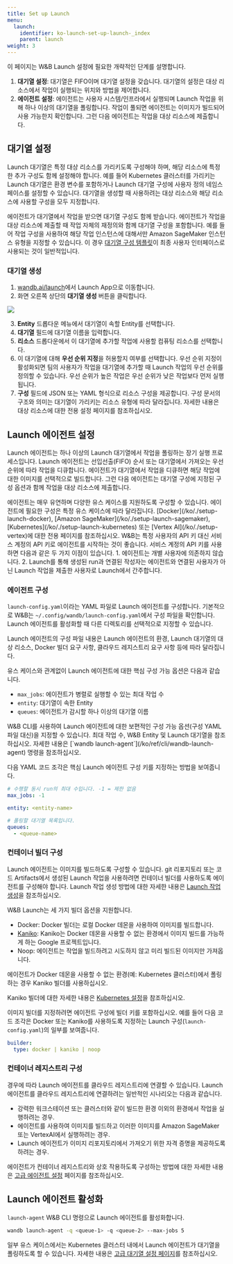 ```yaml
---
title: Set up Launch
menu:
  launch:
    identifier: ko-launch-set-up-launch-_index
    parent: launch
weight: 3
---
```


이 페이지는 W&B Launch 설정에 필요한 개략적인 단계를 설명합니다.

1. **대기열 설정**: 대기열은 FIFO이며 대기열 설정을 갖습니다. 대기열의 설정은 대상 리소스에서 작업이 실행되는 위치와 방법을 제어합니다.
2. **에이전트 설정**: 에이전트는 사용자 시스템/인프라에서 실행되며 Launch 작업을 위해 하나 이상의 대기열을 폴링합니다. 작업이 풀되면 에이전트는 이미지가 빌드되어 사용 가능한지 확인합니다. 그런 다음 에이전트는 작업을 대상 리소스에 제출합니다.

## 대기열 설정
Launch 대기열은 특정 대상 리소스를 가리키도록 구성해야 하며, 해당 리소스에 특정한 추가 구성도 함께 설정해야 합니다. 예를 들어 Kubernetes 클러스터를 가리키는 Launch 대기열은 환경 변수를 포함하거나 Launch 대기열 구성에 사용자 정의 네임스페이스를 설정할 수 있습니다. 대기열을 생성할 때 사용하려는 대상 리소스와 해당 리소스에 사용할 구성을 모두 지정합니다.

에이전트가 대기열에서 작업을 받으면 대기열 구성도 함께 받습니다. 에이전트가 작업을 대상 리소스에 제출할 때 작업 자체의 재정의와 함께 대기열 구성을 포함합니다. 예를 들어 작업 구성을 사용하여 해당 작업 인스턴스에 대해서만 Amazon SageMaker 인스턴스 유형을 지정할 수 있습니다. 이 경우 [대기열 구성 템플릿](/ko/./setup-queue-advanced#configure-queue-template)이 최종 사용자 인터페이스로 사용되는 것이 일반적입니다.

### 대기열 생성
1. [wandb.ai/launch](https://wandb.ai/launch)에서 Launch App으로 이동합니다.
2. 화면 오른쪽 상단의 **대기열 생성** 버튼을 클릭합니다.

<Frame>
    <img src="/images/launch/create-queue.gif"  />
</Frame>

3. **Entity** 드롭다운 메뉴에서 대기열이 속할 Entity를 선택합니다.
4. **대기열** 필드에 대기열 이름을 입력합니다.
5. **리소스** 드롭다운에서 이 대기열에 추가할 작업에 사용할 컴퓨팅 리소스를 선택합니다.
6. 이 대기열에 대해 **우선 순위 지정**을 허용할지 여부를 선택합니다. 우선 순위 지정이 활성화되면 팀의 사용자가 작업을 대기열에 추가할 때 Launch 작업의 우선 순위를 정의할 수 있습니다. 우선 순위가 높은 작업은 우선 순위가 낮은 작업보다 먼저 실행됩니다.
7. **구성** 필드에 JSON 또는 YAML 형식으로 리소스 구성을 제공합니다. 구성 문서의 구조와 의미는 대기열이 가리키는 리소스 유형에 따라 달라집니다. 자세한 내용은 대상 리소스에 대한 전용 설정 페이지를 참조하십시오.

## Launch 에이전트 설정
Launch 에이전트는 하나 이상의 Launch 대기열에서 작업을 폴링하는 장기 실행 프로세스입니다. Launch 에이전트는 선입선출(FIFO) 순서 또는 대기열에서 가져오는 우선 순위에 따라 작업을 디큐합니다. 에이전트가 대기열에서 작업을 디큐하면 해당 작업에 대한 이미지를 선택적으로 빌드합니다. 그런 다음 에이전트는 대기열 구성에 지정된 구성 옵션과 함께 작업을 대상 리소스에 제출합니다.

<Note>
에이전트는 매우 유연하며 다양한 유스 케이스를 지원하도록 구성할 수 있습니다. 에이전트에 필요한 구성은 특정 유스 케이스에 따라 달라집니다. [Docker](/ko/./setup-launch-docker), [Amazon SageMaker](/ko/./setup-launch-sagemaker), [Kubernetes](/ko/./setup-launch-kubernetes) 또는 [Vertex AI](/ko/./setup-vertex)에 대한 전용 페이지를 참조하십시오.
</Note>

<Note>
W&B는 특정 사용자의 API 키 대신 서비스 계정의 API 키로 에이전트를 시작하는 것이 좋습니다. 서비스 계정의 API 키를 사용하면 다음과 같은 두 가지 이점이 있습니다.
1. 에이전트는 개별 사용자에 의존하지 않습니다.
2. Launch를 통해 생성된 run과 연결된 작성자는 에이전트와 연결된 사용자가 아닌 Launch 작업을 제출한 사용자로 Launch에서 간주합니다.
</Note>

### 에이전트 구성
`launch-config.yaml`이라는 YAML 파일로 Launch 에이전트를 구성합니다. 기본적으로 W&B는 `~/.config/wandb/launch-config.yaml`에서 구성 파일을 확인합니다. Launch 에이전트를 활성화할 때 다른 디렉토리를 선택적으로 지정할 수 있습니다.

Launch 에이전트의 구성 파일 내용은 Launch 에이전트의 환경, Launch 대기열의 대상 리소스, Docker 빌더 요구 사항, 클라우드 레지스트리 요구 사항 등에 따라 달라집니다.

유스 케이스와 관계없이 Launch 에이전트에 대한 핵심 구성 가능 옵션은 다음과 같습니다.
* `max_jobs`: 에이전트가 병렬로 실행할 수 있는 최대 작업 수
* `entity`: 대기열이 속한 Entity
* `queues`: 에이전트가 감시할 하나 이상의 대기열 이름

<Note>
W&B CLI를 사용하여 Launch 에이전트에 대한 보편적인 구성 가능 옵션(구성 YAML 파일 대신)을 지정할 수 있습니다. 최대 작업 수, W&B Entity 및 Launch 대기열을 참조하십시오. 자세한 내용은 [`wandb launch-agent`](/ko/ref/cli/wandb-launch-agent) 명령을 참조하십시오.
</Note>

다음 YAML 코드 조각은 핵심 Launch 에이전트 구성 키를 지정하는 방법을 보여줍니다.

```yaml title="launch-config.yaml"
# 수행할 동시 run의 최대 수입니다. -1 = 제한 없음
max_jobs: -1

entity: <entity-name>

# 폴링할 대기열 목록입니다.
queues:
  - <queue-name>
```

### 컨테이너 빌더 구성
Launch 에이전트는 이미지를 빌드하도록 구성할 수 있습니다. git 리포지토리 또는 코드 Artifacts에서 생성된 Launch 작업을 사용하려면 컨테이너 빌더를 사용하도록 에이전트를 구성해야 합니다. Launch 작업 생성 방법에 대한 자세한 내용은 [Launch 작업 생성](/ko/../create-and-deploy-jobs/create-launch-job)을 참조하십시오.

W&B Launch는 세 가지 빌더 옵션을 지원합니다.

* Docker: Docker 빌더는 로컬 Docker 데몬을 사용하여 이미지를 빌드합니다.
* [Kaniko](https://github.com/GoogleContainerTools/kaniko): Kaniko는 Docker 데몬을 사용할 수 없는 환경에서 이미지 빌드를 가능하게 하는 Google 프로젝트입니다.
* Noop: 에이전트는 작업을 빌드하려고 시도하지 않고 미리 빌드된 이미지만 가져옵니다.

<Note>
에이전트가 Docker 데몬을 사용할 수 없는 환경(예: Kubernetes 클러스터)에서 폴링하는 경우 Kaniko 빌더를 사용하십시오.

Kaniko 빌더에 대한 자세한 내용은 [Kubernetes 설정](/ko/./setup-launch-kubernetes)을 참조하십시오.
</Note>

이미지 빌더를 지정하려면 에이전트 구성에 빌더 키를 포함하십시오. 예를 들어 다음 코드 조각은 Docker 또는 Kaniko를 사용하도록 지정하는 Launch 구성(`launch-config.yaml`)의 일부를 보여줍니다.

```yaml title="launch-config.yaml"
builder:
  type: docker | kaniko | noop
```

### 컨테이너 레지스트리 구성
경우에 따라 Launch 에이전트를 클라우드 레지스트리에 연결할 수 있습니다. Launch 에이전트를 클라우드 레지스트리에 연결하려는 일반적인 시나리오는 다음과 같습니다.

* 강력한 워크스테이션 또는 클러스터와 같이 빌드한 환경 이외의 환경에서 작업을 실행하려는 경우.
* 에이전트를 사용하여 이미지를 빌드하고 이러한 이미지를 Amazon SageMaker 또는 VertexAI에서 실행하려는 경우.
* Launch 에이전트가 이미지 리포지토리에서 가져오기 위한 자격 증명을 제공하도록 하려는 경우.

에이전트가 컨테이너 레지스트리와 상호 작용하도록 구성하는 방법에 대한 자세한 내용은 [고급 에이전트 설정](/ko/./setup-agent-advanced) 페이지를 참조하십시오.

## Launch 에이전트 활성화
`launch-agent` W&B CLI 명령으로 Launch 에이전트를 활성화합니다.

```bash
wandb launch-agent -q <queue-1> -q <queue-2> --max-jobs 5
```

일부 유스 케이스에서는 Kubernetes 클러스터 내에서 Launch 에이전트가 대기열을 폴링하도록 할 수 있습니다. 자세한 내용은 [고급 대기열 설정 페이지](/ko/./setup-queue-advanced)를 참조하십시오.